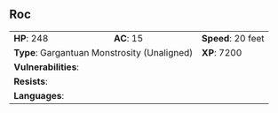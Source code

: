 ## Roc {#monster-roc}

```{=html}
<table class="table table-striped">
    <tbody>
        <tr>                    
            <td><b>HP</b>: 248</td>
            <td><b>AC</b>: 15</td>
            <td><b>Speed</b>: 20 feet</td>
        </tr>
        <tr>
            <td colspan="2"><b>Type</b>: Gargantuan Monstrosity (Unaligned)</td>
            <td><b>XP</b>: 7200</td>
        </tr>
        <tr>
            <td colspan="3"><b>Vulnerabilities</b>: </td>
        </tr>
        <tr>
            <td colspan="3"><b>Resists</b>: </td>
        </tr>
        <tr>
            <td colspan="3"><b>Languages</b>: </td>
        </tr>
    </tbody>
</table>
```